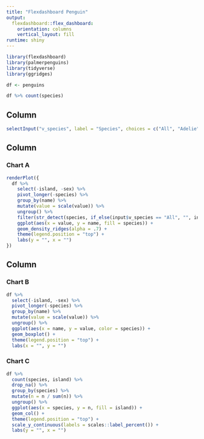 ```yaml
---
title: "Flexdashboard Penguin"
output: 
  flexdashboard::flex_dashboard:
    orientation: columns
    vertical_layout: fill
runtime: shiny
---
```


```r
library(flexdashboard)
library(palmerpenguins)
library(tidyverse)
library(ggridges)

df <- penguins

df %>% count(species)
```

Column {.sidebar}
-----------------------------------------------------------------------
```r
selectInput("v_species", label = "Species", choices = c("All", "Adelie", "Chinstrap", "Gentoo"), selected = "All")
```

Column {data-width=500}
-----------------------------------------------------------------------

### Chart A

```r
renderPlot({
  df %>% 
    select(-island, -sex) %>% 
    pivot_longer(-species) %>% 
    group_by(name) %>% 
    mutate(value = scale(value)) %>% 
    ungroup() %>% 
    filter(str_detect(species, if_else(input$v_species == "All", "", input$v_species))) %>% 
    ggplot(aes(x = value, y = name, fill = species)) + 
    geom_density_ridges(alpha = .7) + 
    theme(legend.position = "top") + 
    labs(y = "", x = "")
})
```

Column {data-width=500}
-----------------------------------------------------------------------

### Chart B

```r
df %>% 
  select(-island, -sex) %>% 
  pivot_longer(-species) %>% 
  group_by(name) %>% 
  mutate(value = scale(value)) %>% 
  ungroup() %>% 
  ggplot(aes(x = name, y = value, color = species)) + 
  geom_boxplot() + 
  theme(legend.position = "top") + 
  labs(x = "", y = "")
```

### Chart C

```r
df %>% 
  count(species, island) %>% 
  drop_na() %>% 
  group_by(species) %>% 
  mutate(n = n / sum(n)) %>% 
  ungroup() %>% 
  ggplot(aes(x = species, y = n, fill = island)) + 
  geom_col() + 
  theme(legend.position = "top") + 
  scale_y_continuous(labels = scales::label_percent()) + 
  labs(y = "", x = "")
```


